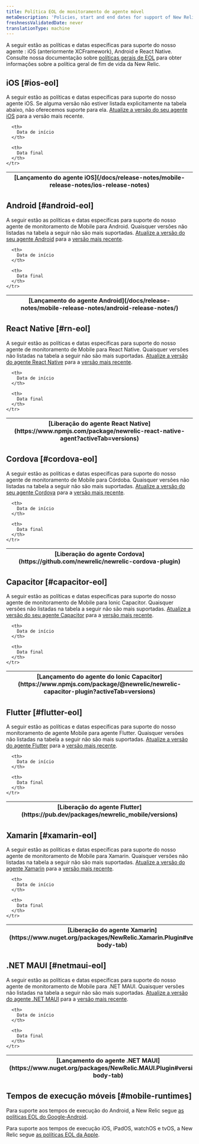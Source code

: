 ```yaml
---
title: Política EOL de monitoramento de agente móvel
metaDescription: 'Policies, start and end dates for support of New Relic mobile monitoring agent releases.'
freshnessValidatedDate: never
translationType: machine
---
```


A seguir estão as políticas e datas específicas para suporte do nosso agente <InlinePopover type="mobile"/>: iOS (anteriormente XCFramework), Android e React Native. Consulte nossa documentação sobre [políticas gerais de EOL](/docs/licenses/end-of-life/notification-changes-new-relic-saas-features-distributed-software/) para obter informações sobre a política geral de fim de vida da New Relic.

## iOS [#ios-eol]

A seguir estão as políticas e datas específicas para suporte do nosso agente iOS. Se alguma versão não estiver listada explicitamente na tabela abaixo, não oferecemos suporte para ela. [Atualize a versão do seu agente iOS](/docs/mobile-monitoring/new-relic-mobile-ios/installation/upgrade-ios-agent) para a versão mais recente.

<EolPage agent="ios"/>

<table>
  <thead>
    <tr>
      <th>
        [Lançamento do agente iOS](/docs/release-notes/mobile-release-notes/ios-release-notes)
      </th>

      <th>
        Data de início
      </th>

      <th>
        Data final
      </th>
    </tr>
  </thead>
</table>

## Android [#android-eol]

A seguir estão as políticas e datas específicas para suporte do nosso agente de monitoramento de Mobile para Android. Quaisquer versões não listadas na tabela a seguir não são mais suportadas. [Atualize a versão do seu agente Android](/docs/release-notes/mobile-release-notes/android-release-notes/) para a [versão mais recente](/docs/release-notes/mobile-release-notes/android-release-notes/).

<EolPage agent="android"/>

<table>
  <thead>
    <tr>
      <th>
        [Lançamento do agente Android](/docs/release-notes/mobile-release-notes/android-release-notes/)
      </th>

      <th>
        Data de início
      </th>

      <th>
        Data final
      </th>
    </tr>
  </thead>
</table>

## React Native [#rn-eol]

A seguir estão as políticas e datas específicas para suporte do nosso agente de monitoramento de Mobile para React Native. Quaisquer versões não listadas na tabela a seguir não são mais suportadas. [Atualize a versão do agente React Native](https://www.npmjs.com/package/newrelic-react-native-agent?activeTab=versions) para a [versão mais recente](/docs/release-notes/mobile-release-notes/react-native-release-notes).

<EolPage agent="react native"/>

<table>
  <thead>
    <tr>
      <th>
        [Liberação do agente React Native](https://www.npmjs.com/package/newrelic-react-native-agent?activeTab=versions)
      </th>

      <th>
        Data de início
      </th>

      <th>
        Data final
      </th>
    </tr>
  </thead>
</table>

## Cordova [#cordova-eol]

A seguir estão as políticas e datas específicas para suporte do nosso agente de monitoramento de Mobile para Córdoba. Quaisquer versões não listadas na tabela a seguir não são mais suportadas. [Atualize a versão do seu agente Cordova](https://github.com/newrelic/newrelic-cordova-plugin) para a [versão mais recente](/docs/release-notes/mobile-release-notes/cordova-release-notes).

<EolPage agent="cordova"/>

<table>
  <thead>
    <tr>
      <th>
        [Liberação do agente Cordova](https://github.com/newrelic/newrelic-cordova-plugin)
      </th>

      <th>
        Data de início
      </th>

      <th>
        Data final
      </th>
    </tr>
  </thead>
</table>

## Capacitor [#capacitor-eol]

A seguir estão as políticas e datas específicas para suporte do nosso agente de monitoramento de Mobile para Ionic Capacitor. Quaisquer versões não listadas na tabela a seguir não são mais suportadas. [Atualize a versão do seu agente Capacitor](https://www.npmjs.com/package/@newrelic/newrelic-capacitor-plugin) para a [versão mais recente](/docs/release-notes/mobile-release-notes/capacitor-release-notes).

<EolPage agent="capacitor"/>

<table>
  <thead>
    <tr>
      <th>
        [Lançamento do agente do Ionic Capacitor](https://www.npmjs.com/package/@newrelic/newrelic-capacitor-plugin?activeTab=versions)
      </th>

      <th>
        Data de início
      </th>

      <th>
        Data final
      </th>
    </tr>
  </thead>
</table>

## Flutter [#flutter-eol]

A seguir estão as políticas e datas específicas para suporte do nosso monitoramento de agente Mobile para agente Flutter. Quaisquer versões não listadas na tabela a seguir não são mais suportadas. [Atualize a versão do agente Flutter](https://pub.dev/packages/newrelic_mobile) para a [versão mais recente](/docs/release-notes/mobile-release-notes/flutter-release-notes).

<EolPage agent="flutter"/>

<table>
  <thead>
    <tr>
      <th>
        [Liberação do agente Flutter](https://pub.dev/packages/newrelic_mobile/versions)
      </th>

      <th>
        Data de início
      </th>

      <th>
        Data final
      </th>
    </tr>
  </thead>
</table>

## Xamarin [#xamarin-eol]

A seguir estão as políticas e datas específicas para suporte do nosso agente de monitoramento de Mobile para Xamarin. Quaisquer versões não listadas na tabela a seguir não são mais suportadas. [Atualize a versão do agente Xamarin](https://www.nuget.org/packages/NewRelic.Xamarin.Plugin) para a [versão mais recente](/docs/release-notes/mobile-release-notes/xamarin-release-notes).

<EolPage agent="xamarin"/>

<table>
  <thead>
    <tr>
      <th>
        [Liberação do agente Xamarin](https://www.nuget.org/packages/NewRelic.Xamarin.Plugin#versions-body-tab)
      </th>

      <th>
        Data de início
      </th>

      <th>
        Data final
      </th>
    </tr>
  </thead>
</table>

## .NET MAUI [#netmaui-eol]

A seguir estão as políticas e datas específicas para suporte do nosso agente de monitoramento de Mobile para .NET MAUI. Quaisquer versões não listadas na tabela a seguir não são mais suportadas. [Atualize a versão do agente .NET MAUI](https://www.nuget.org/packages/NewRelic.MAUI.Plugin) para a [versão mais recente](/docs/release-notes/mobile-release-notes/net-maui-release-notes).

<EolPage agent=".net maui"/>

<table>
  <thead>
    <tr>
      <th>
        [Lançamento do agente .NET MAUI](https://www.nuget.org/packages/NewRelic.MAUI.Plugin#versions-body-tab)
      </th>

      <th>
        Data de início
      </th>

      <th>
        Data final
      </th>
    </tr>
  </thead>
</table>

## Tempos de execução móveis [#mobile-runtimes]

Para suporte aos tempos de execução do Android, a New Relic segue [as políticas EOL do Google-Android](https://endoflife.date/android).

Para suporte aos tempos de execução iOS, iPadOS, watchOS e tvOS, a New Relic segue [as políticas EOL da Apple](https://support.apple.com/).